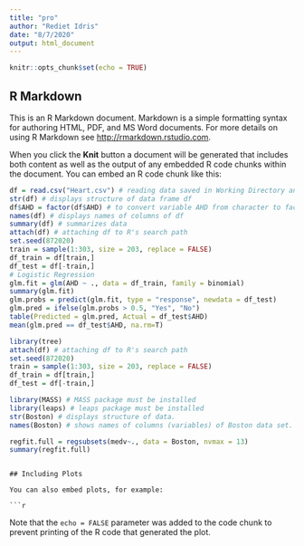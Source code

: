 ---
title: "pro"
author: "Rediet Idris"
date: "8/7/2020"
output: html_document
---

```{r setup, include=FALSE}
knitr::opts_chunk$set(echo = TRUE)
```

## R Markdown

This is an R Markdown document. Markdown is a simple formatting syntax for authoring HTML, PDF, and MS Word documents. For more details on using R Markdown see <http://rmarkdown.rstudio.com>.

When you click the **Knit** button a document will be generated that includes both content as well as the output of any embedded R code chunks within the document. You can embed an R code chunk like this:

```{r}
df = read.csv("Heart.csv") # reading data saved in Working Directory and assigning to data.frame df
str(df) # displays structure of data frame df
df$AHD = factor(df$AHD) # to convert variable AHD from character to factor
names(df) # displays names of columns of df 
summary(df) # summarizes data
attach(df) # attaching df to R's search path
set.seed(872020)
train = sample(1:303, size = 203, replace = FALSE) 
df_train = df[train,] 
df_test = df[-train,] 
# Logistic Regression
glm.fit = glm(AHD ~ ., data = df_train, family = binomial) 
summary(glm.fit) 
glm.probs = predict(glm.fit, type = "response", newdata = df_test) 
glm.pred = ifelse(glm.probs > 0.5, "Yes", "No") 
table(Predicted = glm.pred, Actual = df_test$AHD)  
mean(glm.pred == df_test$AHD, na.rm=T) 

```
```{r}
library(tree)
attach(df) # attaching df to R's search path
set.seed(872020)
train = sample(1:303, size = 203, replace = FALSE) 
df_train = df[train,] 
df_test = df[-train,] 
```


```{r}
library(MASS) # MASS package must be installed
library(leaps) # leaps package must be installed 
str(Boston) # displays structure of data.
names(Boston) # shows names of columns (variables) of Boston data set. To know more about this data set, you may type ?Boston in the R Console window.

regfit.full = regsubsets(medv~., data = Boston, nvmax = 13) 
summary(regfit.full) 


```

```

## Including Plots

You can also embed plots, for example:

```{r}

```

Note that the `echo = FALSE` parameter was added to the code chunk to prevent printing of the R code that generated the plot.
